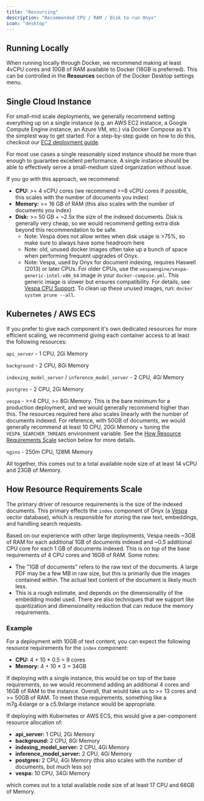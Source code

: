 ```yaml
---
title: "Resourcing"
description: "Recommended CPU / RAM / Disk to run Onyx"
icon: "desktop"
---
```


## Running Locally

When running locally through Docker,
we recommend making at least 4vCPU cores and 10GB of RAM available to Docker (16GB is preferred).
This can be controlled in the **Resources** section of the Docker Desktop settings menu.

## Single Cloud Instance

For small-mid scale deployments, we generally recommend setting everything up on a single instance (e.g.
an AWS EC2 instance, a Google Compute Engine instance, an Azure VM, etc.)
via Docker Compose as it's the simplest way to get started. For a step-by-step guide on how to do this,
checkout our [EC2 deployment guide](https://docs.onyx.app/production/aws/ec2).

For most use cases a single reasonably sized instance should be more than enough to guarantee excellent performance.
A single instance should be able to effectively serve a small-medium sized organization without issue.

If you go with this approach, we recommend:

- **CPU:** >= 4 vCPU cores (we recommend >=8 vCPU cores if possible, this scales with the number of documents you index)
- **Memory:** >= 16 GB of RAM (this also scales with the number of documents you index)
- **Disk:** >= 50 GB + ~2.5x the size of the indexed documents. Disk is generally very cheap, so
  we would recommend getting extra disk beyond this recommendation to be safe.
  - Note: Vespa does not allow writes when disk usage is >75%, so make sure to always have some headroom here
  - Note: old, unused docker images often take up a bunch of space when performing frequent upgrades of Onyx.
  - Note: Vespa, used by Onyx for document indexing, requires Haswell (2013) or later CPUs. For older CPUs, use the `vespaengine/vespa-generic-intel-x86_64` image in your `docker-compose.yml`. This generic image is slower but ensures compatibility. For details, see [Vespa CPU Support](https://docs.vespa.ai/en/cpu-support.html).
    To clean up these unused images, run: `docker system prune --all`.

## Kubernetes / AWS ECS

If you prefer to give each component it's own dedicated resources for more efficient scaling,
we recommend giving each container access to at least the following resources:

`api_server` - 1 CPU, 2Gi Memory

`background` - 2 CPU, 8Gi Memory

`indexing_model_server` / `inference_model_server` - 2 CPU, 4Gi Memory

`postgres` - 2 CPU, 2Gi Memory

`vespa` - >=4 CPU, >= 8Gi Memory. This is the bare minimum for a production deployment,
and we would generally recommend higher than this.
The resources required here also scales linearly with the number of documents indexed. For reference,
with 50GB of documents, we would generally recommend at least 10 CPU,
20Gi Memory + tuning the `VESPA_SEARCHER_THREADS` environment variable.
See the [How Resource Requirements Scale](#how-resource-requirements-scale) section below for more details.

`nginx` - 250m CPU, 128Mi Memory

All together, this comes out to a total available node size of at least 14 vCPU and 23GB of Memory.

## How Resource Requirements Scale

The primary driver of resource requirements is the size of the indexed documents.
This primary effects the `index` component of Onyx (a [Vespa](https://vespa.ai/) vector database),
which is responsible for storing the raw text, embeddings, and handling search requests.

Based on our experience with other large deployments,
Vespa needs ~3GB of RAM for each additional 1GB of documents indexed and ~0.5 additional CPU core for each 1 GB of
documents indexed. This is on top of the base requirements of 4 CPU cores and 16GB of RAM. Some notes:
- The "1GB of documents" refers to the raw text of the documents. A large PDF may be a few MB in raw size, but this
is primarily due the images contained within. The actual text content of the document is likely much less.
- This is a rough estimate, and depends on the dimensionality of the embedding model used. There are also
techniques that we support like quantization and dimensionality reduction that can reduce the memory requirements.

### Example

For a deployment with 10GB of text content,
you can expect the following resource requirements for the `index` component:

- **CPU:** 4 + 10 * 0.5 = 9 cores
- **Memory:** 4 + 10 * 3 = 34GB

If deploying with a single instance, this would be on top of the base requirements,
so we would recommend adding an additional 4 cores and 16GB of RAM to the instance. Overall,
that would take us to >= 13 cores and >= 50GB of RAM. To meet these requirements,
something like a m7g.4xlarge or a c5.9xlarge instance would be appropriate.

If deploying with Kubernetes or AWS ECS, this would give a per-component resource allocation of:

- **api_server:** 1 CPU, 2Gi Memory
- **background:** 2 CPU, 8Gi Memory
- **indexing_model_server:** 2 CPU, 4Gi Memory
- **inference_model_server:** 2 CPU, 4Gi Memory
- **postgres:** 2 CPU, 4Gi Memory (this also scales with the number of documents, but much less so)
- **vespa:** 10 CPU, 34Gi Memory

which comes out to a total available node size of at least 17 CPU and 66GB of Memory.
